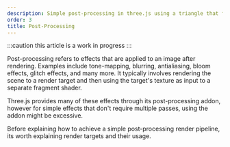 ```yaml
---
description: Simple post-processing in three.js using a triangle that fills the screen.
order: 3
title: Post-Processing
---
```


:::caution
this article is a work in progress
:::

Post-processing refers to effects that are applied to an image after rendering. Examples include tone-mapping, blurring, antialiasing, bloom effects, glitch effects, and many more. It typically involves rendering the scene to a render target and then using the target's texture as input to a separate fragment shader.


<App client:only />

Three.js provides many of these effects through its post-processing addon, however for simple effects that don't require multiple passes, using the addon might be excessive.

Before explaining how to achieve a simple post-processing render pipeline, its worth explaining render targets and their usage.
